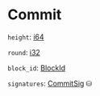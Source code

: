 # Commit

`height`: [i64]

`round`: [i32]

`block_id`: [BlockId]

`signatures`: [CommitSig] ⛁

[i64]: /types/i64
[i32]: /types/i32
[BlockId]: /types/block_id
[CommitSig]: /types/commit_sig
